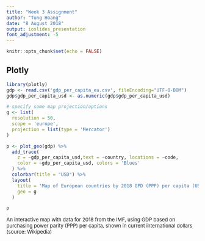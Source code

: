 ---
title: "Week 3 Assignment"
author: "Tung Hoang"
date: "8 August 2018"
output: ioslides_presentation
font_adjustment: -5
---

```{r setup, include=FALSE}
knitr::opts_chunk$set(echo = FALSE)
```


## Plotly

```{r message=FALSE, warning=FALSE, echo=FALSE}
library(plotly)
gdp <- read.csv('gdp_per_capita_eu.csv', fileEncoding="UTF-8-BOM")
gdp$gdp_per_capita_usd <- as.numeric(gdp$gdp_per_capita_usd)

# specify some map projection/options
g <- list(
  resolution = 50,
  scope = 'europe',
  projection = list(type = 'Mercator')
)

p <- plot_geo(gdp) %>%
  add_trace(
    z = ~gdp_per_capita_usd,text = ~country, locations = ~code,
    color = ~gdp_per_capita_usd, colors = 'Blues'
  ) %>%
  colorbar(title = "USD") %>%
  layout(
    title = 'Map of European countries by 2018 GPD (PPP) per capita (USD)',
    geo = g
  )

p
```
<font size="2">An interactive map with data for 2018 from the IMF, using GDP based on purchasing power parity (PPP) per capita, shown in current international dollars (source: Wikipedia)</font>

